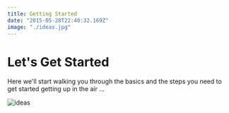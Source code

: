 ```yaml
---
title: Getting Started
date: "2015-05-28T22:40:32.169Z"
image: "./ideas.jpg"
---
```

# Let's Get Started

Here we'll start walking you through the basics and the steps you need to get started getting up in the air ...

![ideas](./ideas.jpg)
